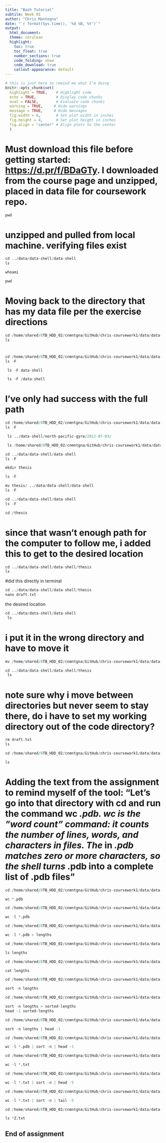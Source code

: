 ```yaml
---
title: "Bash Tutorial"
subtile: Week 01
author: "Chris Mantegna"
date: "`r format(Sys.time(), '%d %B, %Y')`"
output: 
  html_document:
  theme: cerulean
  highlight: 
    toc: true
    toc_float: true
    number_sections: true
    code_folding: show
    code_download: true
    callout-appearance: default
---
```

```r
# this is just here to remind me what I'm doing
knitr::opts_chunk$set(
  highlight = TRUE,    # Highlight code
  echo = TRUE,         # Display code chunks
  eval = FALSE,        # Evaluate code chunks
  warning = TRUE,     # Hide warnings
  message = TRUE,     # Hide messages
  fig.width = 6,       # Set plot width in inches
  fig.height = 4,      # Set plot height in inches
  fig.align = "center" # Align plots to the center
  )
```

# Must download this file before getting started: <https://d.pr/f/BDaGTy>. I downloaded from the course page and unzipped, placed in data file for coursework repo.

```r

pwd 

```

# unzipped and pulled from local machine. verifying files exist

```r

cd ../data/data-shell/data-shell
ls

```

```r

whoami

```

```r

pwd

```

# Moving back to the directory that has my data file per the exercise directions

```r

cd /home/shared/8TB_HDD_02/cnmntgna/GitHub/chris-coursework1/data/data-shell/data-shell
ls

```

# 

```r

cd /home/shared/8TB_HDD_02/cnmntgna/GitHub/chris-coursework1/data/data-shell/data-shell
ls -F

```

```r

 ls -F data-shell

```

```r

 ls -F /data-shell

```

# I've only had success with the full path

```r

cd /home/shared/8TB_HDD_02/cnmntgna/GitHub/chris-coursework1/data/data-shell/data-shell
ls -F

```

```r

 ls ../data-shell/north-pacific-gyre/2012-07-03/

```

```r

 ls /home/shared/8TB_HDD_02/cnmntgna/GitHub/chris-coursework1/data/data-shell/data-shell/north-pacific-gyre/2012-07-03/

```

```r

cd ../data/data-shell/data-shell
ls -F

```

```r

mkdir thesis

```

```r

ls -F
```

```r

mv thesis/ ../data/data-shell/data-shell
ls -F

```

```r

cd ../data/data-shell/data-shell
ls -F

```

```r

cd /thesis

```

# since that wasn't enough path for the computer to follow me, i added this to get to the desired location

```r

cd ../data/data-shell/data-shell/thesis
ls

```

#did this directly in terminal

```r

cd ../data/data-shell/data-shell/thesis
nano draft.txt

```

the desired location

```r

cd ../data/data-shell/data-shell
 ls

```

# i put it in the wrong directory and have to move it

```r

mv /home/shared/8TB_HDD_02/cnmntgna/GitHub/chris-coursework1/data/data-shell/data-shell/draft.text ../data/data-shell/data-shell/thesis

```

```r

cd ../data/data-shell/data-shell/thesis
 ls

```

# note sure why i move between directories but never seem to stay there, do i have to set my working directory out of the code directory?

```r

rm draft.txt
ls

```

```r

cd /home/shared/8TB_HDD_02/cnmntgna/GitHub/chris-coursework1/data/data-shell/data-shell/molecules

ls 

```

# Adding the text from the assignment to remind myself of the tool: "Let's go into that directory with cd and run the command wc *.pdb. wc is the "word count" command: it counts the number of lines, words, and characters in files. The*  in *.pdb matches zero or more characters, so the shell turns* .pdb into a complete list of .pdb files"

```r

cd /home/shared/8TB_HDD_02/cnmntgna/GitHub/chris-coursework1/data/data-shell/data-shell/molecules

wc *.pdb

```

```r

cd /home/shared/8TB_HDD_02/cnmntgna/GitHub/chris-coursework1/data/data-shell/data-shell/molecules

wc -l *.pdb

```

```r

cd /home/shared/8TB_HDD_02/cnmntgna/GitHub/chris-coursework1/data/data-shell/data-shell/molecules

wc -l *.pdb > lengths

```

```r
cd /home/shared/8TB_HDD_02/cnmntgna/GitHub/chris-coursework1/data/data-shell/data-shell/molecules

ls lengths

```

```r

cd /home/shared/8TB_HDD_02/cnmntgna/GitHub/chris-coursework1/data/data-shell/data-shell/molecules

cat lengths

```

```r

cd /home/shared/8TB_HDD_02/cnmntgna/GitHub/chris-coursework1/data/data-shell/data-shell/molecules

sort -n lengths

```

```r

cd /home/shared/8TB_HDD_02/cnmntgna/GitHub/chris-coursework1/data/data-shell/data-shell/molecules

sort -n lengths > sorted-lengths
head -1 sorted-lengths

```

```r

cd /home/shared/8TB_HDD_02/cnmntgna/GitHub/chris-coursework1/data/data-shell/data-shell/molecules

sort -n lengths | head -1

```

```r

cd /home/shared/8TB_HDD_02/cnmntgna/GitHub/chris-coursework1/data/data-shell/data-shell/molecules

wc -l *.pdb | sort -n | head -1

```

```r

cd /home/shared/8TB_HDD_02/cnmntgna/GitHub/chris-coursework1/data/data-shell/data-shell/north-pacific-gyre/2012-07-03

wc -l *.txt

```

```r

cd /home/shared/8TB_HDD_02/cnmntgna/GitHub/chris-coursework1/data/data-shell/data-shell/north-pacific-gyre/2012-07-03

wc -l *.txt | sort -n | head -5

```

```r

cd /home/shared/8TB_HDD_02/cnmntgna/GitHub/chris-coursework1/data/data-shell/data-shell/north-pacific-gyre/2012-07-03

wc -l *.txt | sort -n | tail -5

```

```r

cd /home/shared/8TB_HDD_02/cnmntgna/GitHub/chris-coursework1/data/data-shell/data-shell/north-pacific-gyre/2012-07-03

ls *Z.txt

```
## End of assignment


